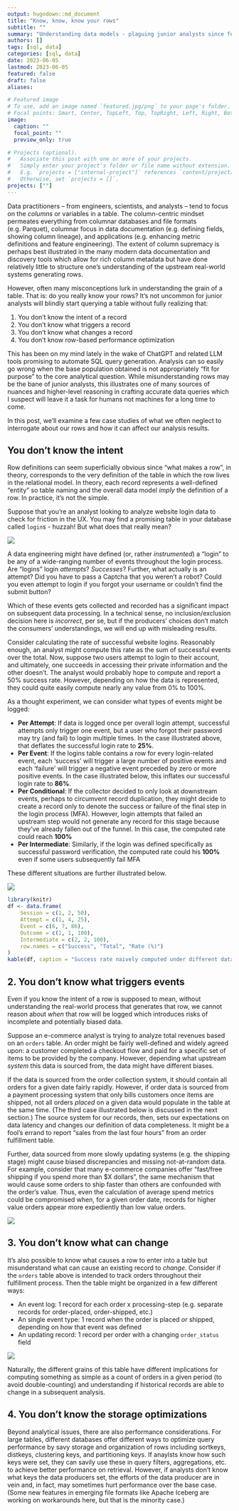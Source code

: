 ```yaml
---
output: hugodown::md_document
title: "Know, know, know your rows"
subtitle: ""
summary: "Understanding data models - plaguing junior analysts since forever, saving data jobs from automation since 2023"
authors: []
tags: [sql, data]
categories: [sql, data]
date: 2023-06-05
lastmod: 2023-06-05
featured: false
draft: false
aliases:

# Featured image
# To use, add an image named `featured.jpg/png` to your page's folder.
# Focal points: Smart, Center, TopLeft, Top, TopRight, Left, Right, BottomLeft, Bottom, BottomRight.
image:
  caption: ""
  focal_point: ""
  preview_only: true

# Projects (optional).
#   Associate this post with one or more of your projects.
#   Simply enter your project's folder or file name without extension.
#   E.g. `projects = ["internal-project"]` references `content/project/deep-learning/index.md`.
#   Otherwise, set `projects = []`.
projects: [""]
---
```


Data practitioners -- from engineers, scientists, and analysts -- tend to focus on the *columns* or variables in a table. The column-centric mindset permeates everything from columnar databases and file formats (e.g. Parquet), columnar focus in data documentation (e.g. defining fields, showing column lineage), and applications (e.g. enhancing metric definitions and feature engineering). The extent of column supremacy is perhaps best illustrated in the many modern data documentation and discovery tools which allow for rich column metadata but have done relatively little to structure one's understanding of the upstream real-world systems generating rows. 

However, often many misconceptions lurk in understanding the grain of a table. That is: do you really know your rows? It's not uncommon for junior analysts will blindly start querying a table without fully realizing that:

1. You don't know the intent of a record
2. You don't know what triggers a record
3. You don't know what changes a record
4. You don't know row-based performance optimization

This has been on my mind lately in the wake of ChatGPT and related LLM tools promising to automate SQL query generation. Analysis can so easily go wrong when the base population obtained is not appropriately "fit for purpose" to the core analytical question. While misunderstanding rows may be the bane of junior analysts, this illustrates one of many sources of nuances and higher-level reasoning in crafting accurate data queries which I suspect will leave it a task for humans not machines for a long time to come. 

In this post, we'll examine a few case studies of what we often neglect to interrogate about our rows and how it can affect our analysis results. 

## You don't know the intent

Row definitions can seem superficially obvious since "what makes a row", in theory, corresponds to the very definition of the table in which the row lives in the relational model. In theory, each record represents a well-defined "entity" so table naming and the overall data model *imply* the definition of a row. In practice, it's not the simple. 

Suppose that you're an analyst looking to analyze website login data to check for friction in the UX. You may find a promising table in your database called `login`s - huzzah! But what does that really mean?

![](login-log.png)

A data engineering might have defined (or, rather *instrumented*) a "login" to be any of a wide-ranging number of events throughout the login process. Are "logins" login *attempts*? *Successes*? Further, what actually is an attempt? Did you have to pass a Captcha that you weren't a robot? Could you even attempt to login if you forgot your username or couldn't find the submit button?

Which of these events gets collected and recorded has a significant impact on subsequent data processing. 
In a technical sense, no inclusion/exclusion decision here is *incorrect*, per se, but if the producers' choices don't match the consumers' understandings, we will end up with misleading results.

Consider calculating the rate of successful website logins. 
Reasonably enough, an analyst might compute this rate as the sum of successful events over the total. 
Now, suppose two users attempt to login to their account, and ultimately, one succeeds in accessing their private information and the other doesn't. 
The analyst would probably hope to compute and report a 50% success rate. However, depending on how the data is represented, they could quite easily compute nearly any value from 0% to 100%. 

As a thought experiment, we can consider what types of events might be logged: 

- **Per Attempt**: If data is logged once per overall login attempt, successful attempts only trigger one event, but a user who forgot their password may try (and fail) to login multiple times. In the case illustrated above, that deflates the successful login rate to **25%**.
- **Per Event**: If the logins table contains a row for every login-related event, each 'success' will trigger a large number of positive events and each 'failure' will trigger a negative event preceded by zero or more positive events. In the case illustrated below, this inflates our successful login rate to **86%**. 
- **Per Conditional**: If the collector decided to only look at downstream events, perhaps to circumvent record duplication, they might decide to create a record only to denote the success or failure of the final step in the login process (MFA). However, login attempts that failed an upstream step would not generate any record for this stage because they've already fallen out of the funnel. In this case, the computed rate could reach **100%**
- **Per Intermediate**: Similarly, if the login was defined specifically as successful password verification, the computed rate could his **100%** even if some users subsequently fail MFA

These different situations are further illustrated below.

![](login-rate.png)

```r
library(knitr)
df <- data.frame(
    Session = c(1, 2, 50),
    Attempt = c(1, 4, 25),
    Event = c(6, 7, 86),
    Outcome = c(1, 1, 100),
    Intermediate = c(2, 2, 100),
    row.names = c("Success", "Total", "Rate (%)")
)
kable(df, caption = "Success rate naively computed under different data collection schemes")
```

## 2. You don't know what triggers events

Even if you know the intent of a row is supposed to mean, without understanding the real-world process that generates that row, we cannot reason about *when* that row will be logged which introduces risks of incomplete and potentially  biased data.

Suppose an e-commerce analyst is trying to analyze total revenues based on an `orders` table. An order might be fairly well-defined and widely agreed upon: a customer completed a checkout flow and paid for a specific set of items to be provided by the company. However, depending what upstream *system* this data is sourced from, the data might have different biases.

If the data is sourced from the order collection system, it should contain all orders for a given date fairly rapidly. However, if order data is sourced from a payment processing system that only bills customers once items are shipped, not all orders *placed* on a given data would populate in the table at the same time. (The third case illustrated below is discussed in the next section.) The source system for our records, then, sets our expectations on data latency and changes our definition of data completeness. It might be a fool's errand to report "sales from the last four hours" from an order fulfillment table.

Further, data sourced from more slowly updating systems (e.g. the shipping stage) might cause biased discrepancies and missing not-at-random data. For example, consider that many e-commerce companies offer "fast/free shipping if you spend more than \$X dollars", the same mechanism that would cause some orders to ship faster than others are confounded with the order's value. Thus, even the calculation of average spend metrics could be compromised when, for a given order date, records for higher value orders appear more expediently than low value orders.

![](order-date.png)

## 3. You don't know what can change

It's also possible to know what causes a row to enter into a table but misunderstand what can cause an existing record to *change*. Consider if the `orders` table above is intended to track orders throughout their fulfillment process. Then the table might be organized in a few different ways:

- An event log: 1 record for each order x processing-step (e.g. separate records for order-placed, order-shipped, etc.)
- An single event type: 1 record when the order is placed *or* shipped, depending on how that event was defined
- An updating record: 1 record per order with a changing `order_status` field 

![](featured.jpg)

Naturally, the different grains of this table have different implications for computing something as simple as a count of orders in a given period (to avoid double-counting) and understanding if historical records are able to change in a subsequent analysis.

## 4. You don't know the storage optimizations

Beyond analytical issues, there are also performance considerations. For large tables, different databases offer different ways to optimize query performance by savy storage and organization of rows including sortkeys, distkeys, clustering keys, and partitioning keys. If anaylsts know how such keys were set, they can savily use these in query filters, aggregations, etc. to achieve better performance on retrieval. However, if analysts don't know what keys the data producers set, the efforts of the data producer are in vein and, in fact, may sometimes hurt performance over the base case. (Some new features in emerging file formats like Apache Iceberg are working on workarounds here, but that is the minority case.)
